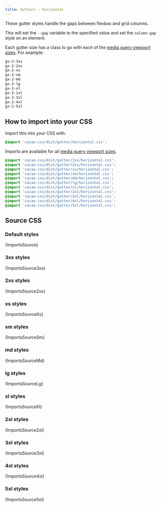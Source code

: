```yaml
---
title: Gutters - horizontal
---
```


These gutter styles handle the gaps between flexbox and grid columns.

This will set the `--gap` variable to the specified value and set the `column-gap` style on an element.

Each gutter size has a class to go with each of the [media query viewport sizes](/styles/media#viewport-media-queries). For example:

```css
gx-2-3xs
gx-2-2xs
gx-2-xs
gx-2-sm
gx-2-md
gx-2-lg
gx-2-xl
gx-2-1xl
gx-2-3xl
gx-2-4xl
gx-2-5xl
```

## How to import into your CSS

Import this into your CSS with:

```css
@import 'cacao-css/dist/gutter/horizontal.css';
```

Imports are available for all [media query viewport sizes](/styles/media#viewport-media-queries).

```css
@import 'cacao-css/dist/gutter/3xs/horizontal.css';
@import 'cacao-css/dist/gutter/2xs/horizontal.css';
@import 'cacao-css/dist/gutter/xs/horizontal.css';
@import 'cacao-css/dist/gutter/sm/horizontal.css';
@import 'cacao-css/dist/gutter/md/horizontal.css';
@import 'cacao-css/dist/gutter/lg/horizontal.css';
@import 'cacao-css/dist/gutter/xl/horizontal.css';
@import 'cacao-css/dist/gutter/2xl/horizontal.css';
@import 'cacao-css/dist/gutter/3xl/horizontal.css';
@import 'cacao-css/dist/gutter/4xl/horizontal.css';
@import 'cacao-css/dist/gutter/5xl/horizontal.css';
```

## Source CSS

<!-- markdownlint-disable -->

### Default styles

<CodeBlock language="css" title="gutter/horizontal.css">{ImportsSource}</CodeBlock>

### 3xs styles

<CodeBlock language="css" title="gutter/3xs/horizontal.css">{ImportsSource3xs}</CodeBlock>

### 2xs styles

<CodeBlock language="css" title="gutter/2xs/horizontal.css">{ImportsSource2xs}</CodeBlock>

### xs styles

<CodeBlock language="css" title="gutter/xs/horizontal.css">{ImportsSourceXs}</CodeBlock>

### sm styles

<CodeBlock language="css" title="gutter/sm/horizontal.css">{ImportsSourceSm}</CodeBlock>

### md styles

<CodeBlock language="css" title="gutter/md/horizontal.css">{ImportsSourceMd}</CodeBlock>

### lg styles

<CodeBlock language="css" title="gutter/lg/horizontal.css">{ImportsSourceLg}</CodeBlock>

### xl styles

<CodeBlock language="css" title="gutter/xl/horizontal.css">{ImportsSourceXl}</CodeBlock>

### 2xl styles

<CodeBlock language="css" title="gutter/2xl/horizontal.css">{ImportsSource2xl}</CodeBlock>

### 3xl styles

<CodeBlock language="css" title="gutter/3xl/horizontal.css">{ImportsSource3xl}</CodeBlock>

### 4xl styles

<CodeBlock language="css" title="gutter/4xl/horizontal.css">{ImportsSource4xl}</CodeBlock>

### 5xl styles

<CodeBlock language="css" title="gutter/5xl/horizontal.css">{ImportsSource5xl}</CodeBlock>
